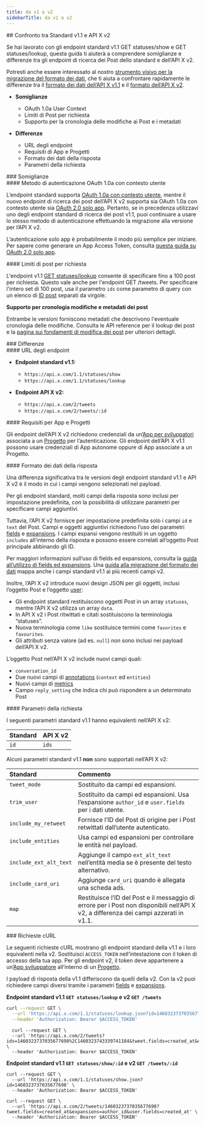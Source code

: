 ```yaml
---
title: da v1 a v2
sidebarTitle: da v1 a v2
---
```


<div id="standard-v11-compared-to-x-api-v2">
  ## Confronto tra Standard v1.1 e API X v2
</div>

Se hai lavorato con gli endpoint standard v1.1 GET statuses/show e GET statuses/lookup, questa guida ti aiuterà a comprendere somiglianze e differenze tra gli endpoint di ricerca dei Post dello standard e dell’API X v2.

Potresti anche essere interessato al nostro [strumento visivo per la migrazione del formato dei dati](/it/x-api/migrate/data-format-migration), che ti aiuta a confrontare rapidamente le differenze tra il [formato dei dati dell’API X v1.1](/it/x-api/fundamentals/data-dictionary) e il [formato dell’API X v2](/it/x-api/fundamentals/data-dictionary).

- **Somiglianze**
  - OAuth 1.0a User Context
  - Limiti di Post per richiesta
  - Supporto per la cronologia delle modifiche ai Post e i metadati

- **Differenze**
  - URL degli endpoint
  - Requisiti di App e Progetti
  - Formato dei dati della risposta
  - Parametri della richiesta

<div id="similarities">
  ### Somiglianze
</div>

<div id="oauth-10a-user-context-authentication-method">
  #### Metodo di autenticazione OAuth 1.0a con contesto utente
</div>

L’endpoint standard supporta [OAuth 1.0a con contesto utente](/it/resources/fundamentals/authentication), mentre il nuovo endpoint di ricerca dei post dell’API X v2 supporta sia OAuth 1.0a con contesto utente sia [OAuth 2.0 solo app](/it/resources/fundamentals/authentication). Pertanto, se in precedenza utilizzavi uno degli endpoint standard di ricerca dei post v1.1, puoi continuare a usare lo stesso metodo di autenticazione effettuando la migrazione alla versione per l’API X v2.

L’autenticazione solo app è probabilmente il modo più semplice per iniziare. Per sapere come generare un App Access Token, consulta [questa guida su OAuth 2.0 solo app](/it/resources/fundamentals/authentication).

<div id="posts-per-request-limits">
  #### Limiti di post per richiesta
</div>

L'endpoint v1.1 [GET statuses/lookup](https://developer.x.com/en/docs/twitter-api/v1/tweets/post-and-engage/api-reference/get-statuses-lookup) consente di specificare fino a 100 post per richiesta. Questo vale anche per l'endpoint GET /tweets. Per specificare l'intero set di 100 post, usa il parametro `ids` come parametro di query con un elenco di [ID post](/it/resources/fundamentals/x-ids) separati da virgole.

**Supporto per cronologia modifiche e metadati dei post**

Entrambe le versioni forniscono metadati che descrivono l'eventuale cronologia delle modifiche. Consulta le API reference per il lookup dei post e la [pagina sui fondamenti di modifica dei post](/it/x-api/fundamentals/edit-posts) per ulteriori dettagli.

<div id="differences">
  ### Differenze
</div>

<div id="endpoint-urls">
  #### URL degli endpoint
</div>

- **Endpoint standard v1.1:**
  - `https://api.x.com/1.1/statuses/show`
  - `https://api.x.com/1.1/statuses/lookup`

- **Endpoint API X v2:**
  - `https://api.x.com/2/tweets`
  - `https://api.x.com/2/tweets/:id`

<div id="app-and-project-requirements">
  #### Requisiti per App e Progetti
</div>

Gli endpoint dell’API X v2 richiedono credenziali da un’[App per sviluppatori](/it/resources/fundamentals/developer-apps) associata a un [Progetto](/it/resources/fundamentals/projects) per l’autenticazione. Gli endpoint dell’API X v1.1 possono usare credenziali di App autonome oppure di App associate a un Progetto.

<div id="response-data-format">
  #### Formato dei dati della risposta
</div>

Una differenza significativa tra le versioni degli endpoint standard v1.1 e API X v2 è il modo in cui i campi vengono selezionati nel payload.

Per gli endpoint standard, molti campi della risposta sono inclusi per impostazione predefinita, con la possibilità di utilizzare parametri per specificare campi aggiuntivi.

Tuttavia, l’API X v2 fornisce per impostazione predefinita solo i campi `id` e `text` del Post. Campi e oggetti aggiuntivi richiedono l’uso dei parametri [fields](/it/x-api/fundamentals/fields) e [expansions](/it/x-api/fundamentals/expansions). I campi espansi vengono restituiti in un oggetto `includes` all’interno della risposta e possono essere correlati all’oggetto Post principale abbinando gli ID.

Per maggiori informazioni sull’uso di fields ed expansions, consulta la [guida all’utilizzo di fields ed expansions](/it/x-api/fundamentals/data-dictionary). Una [guida alla migrazione del formato dei dati](/it/x-api/fundamentals/fields) mappa anche i campi standard v1.1 ai più recenti campi v2.

Inoltre, l’API X v2 introduce nuovi design JSON per gli oggetti, inclusi l’oggetto Post e l’oggetto [user](/it/x-api/fundamentals/data-dictionary#user):

- Gli endpoint standard restituiscono oggetti Post in un array `statuses`, mentre l’API X v2 utilizza un array `data`.
- In API X v2 i Post ritwittati e citati sostituiscono la terminologia “statuses”.
- Nuova terminologia come `like` sostituisce termini come `favorites` e `favourites`.
- Gli attributi senza valore (ad es. `null`) non sono inclusi nei payload dell’API X v2.

L’oggetto Post nell’API X v2 include nuovi campi quali:

- `conversation_id`
- Due nuovi campi di [annotations](/it/x-api/fundamentals/post-annotations) (`context` ed `entities`)
- Nuovi campi di [metrics](/it/x-api/fundamentals/metrics)
- Campo `reply_setting` che indica chi può rispondere a un determinato Post

<div id="request-parameters">
  #### Parametri della richiesta
</div>

I seguenti parametri standard v1.1 hanno equivalenti nell’API X v2:

| Standard | API X v2 |
|:----------|:----------|
| `id`     | `ids`    |

Alcuni parametri standard v1.1 **non** sono supportati nell’API X v2:

| Standard            | Commento                                                                                                                     |
|:---------------------|:------------------------------------------------------------------------------------------------------------------------------|
| `tweet_mode`        | Sostituito da campi ed espansioni.                                                                                           |
| `trim_user`         | Sostituito da campi ed espansioni. Usa l’espansione `author_id` e `user.fields` per i dati utente.                           |
| `include_my_retweet`| Fornisce l’ID del Post di origine per i Post retwittati dall’utente autenticato.                                              |
| `include_entities`  | Usa campi ed espansioni per controllare le entità nel payload.                                                                |
| `include_ext_alt_text` | Aggiunge il campo `ext_alt_text` nell’entità media se è presente del testo alternativo.                                     |
| `include_card_uri`  | Aggiunge `card_uri` quando è allegata una scheda ads.                                                                         |
| `map`               | Restituisce l’ID del Post e il messaggio di errore per i Post non disponibili nell’API X v2, a differenza dei campi azzerati in v1.1. |

<div id="curl-requests">
  ### Richieste cURL
</div>

Le seguenti richieste cURL mostrano gli endpoint standard della v1.1 e i loro equivalenti nella v2. Sostituisci `ACCESS_TOKEN` nell’intestazione con il token di accesso della tua app. Per gli endpoint v2, il token deve appartenere a un’[App sviluppatore](/it/resources/fundamentals/developer-apps/overview) all’interno di un [Progetto](/it/resources/fundamentals/projects/overview).

I payload di risposta della v1.1 differiscono da quelli della v2. Con la v2 puoi richiedere campi diversi tramite i parametri [fields](/it/x-api/fundamentals/fields) e [expansions](/it/x-api/fundamentals/expansions).

**Endpoint standard v1.1 `GET statuses/lookup` e v2 `GET /tweets`**

```bash
curl --request GET \
  --url 'https://api.x.com/1.1/statuses/lookup.json?id=1460323737035677698%2C1460323743339741184' \
  --header 'Authorization: Bearer $ACCESS_TOKEN'
```

```
  curl --request GET \
  --url 'https://api.x.com/2/tweets?ids=1460323737035677698%2C1460323743339741184&tweet.fields=created_at&expansions=author_id&user.fields=created_at' \
  --header 'Authorization: Bearer $ACCESS_TOKEN'
```

**Endpoint standard v1.1 `GET statuses/show/:id` e v2 `GET /tweets/:id`**

```
curl --request GET \
  --url 'https://api.x.com/1.1/statuses/show.json?id=1460323737035677698' \
  --header 'Authorization: Bearer $ACCESS_TOKEN'
```

```
curl --request GET \
  --url 'https://api.x.com/2/tweets/1460323737035677698?tweet.fields=created_at&expansions=author_id&user.fields=created_at' \
  --header 'Authorization: Bearer $ACCESS_TOKEN'
```